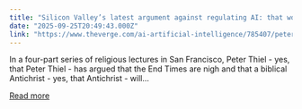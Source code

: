 ```yaml
---
title: "Silicon Valley’s latest argument against regulating AI: that would literally be the Antichrist"
date: "2025-09-25T20:49:43.000Z"
link: "https://www.theverge.com/ai-artificial-intelligence/785407/peter-thiel-antichrist-tech-regulation"
---
```


In a four-part series of religious lectures in San Francisco, Peter Thiel  - yes, that Peter Thiel - has argued that the End Times are nigh and that a biblical Antichrist - yes, that Antichrist - will...

[Read more](https://www.theverge.com/ai-artificial-intelligence/785407/peter-thiel-antichrist-tech-regulation)
